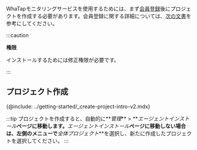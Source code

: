 WhaTapモニタリングサービスを使用するためには、まず[会員登録](https://www.whatap.io/ko/signup/)後にプロジェクトを作成する必要があります。会員登録に関する詳細については、[次の文書](../account/account-manage)を参考にしてください。

:::caution

**権限**

インストールするためには修正権限が必要です。

:::

## プロジェクト作成

{@include: ../getting-started/_create-project-intro-v2.mdx} 

:::tip
プロジェクトを作成すると、自動的に**_管理_** > **_エージェントインストール_**ページに移動します。**_エージェントインストール_**ページに移動しない場合は、左側のメニューで**_全体プロジェクト_**を選択し、新たに作成したプロジェクトを選択してください。
:::
